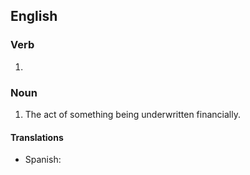 ==English==

===Verb===
{{head|en|present participle}}

# {{present participle of|underwrite|lang=en|nocat=1}}

===Noun===
{{en-noun}}

# The act of something being underwritten financially.

====Translations====
{{trans-top|The act of something being underwritten financially}}
* Spanish: {{t+|es|aseguramiento financiero|m}}
{{trans-mid}}
{{trans-bottom}}